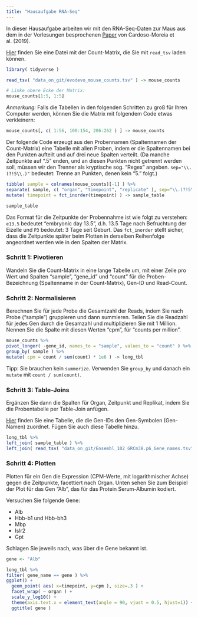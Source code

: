 ```yaml
---
title: "Hausaufgabe RNA-Seq"
---
```


In dieser Hausaufgabe arbeiten wir mit den RNA-Seq-Daten zur Maus aus dem in der Vorlesungen besprochenen [Paper](https://doi.org/10.1038/s41586-019-1338-5) von Cardoso-Moreia et al. (2019).

[Hier](data_on_git/evodevo_mouse_counts.tsv) finden Sie eine Datei mit der Count-Matrix, die Sie mit `read_tsv` laden können.

```r
library( tidyverse ) 

read_tsv( "data_on_git/evodevo_mouse_counts.tsv" ) -> mouse_counts

# Linke obere Ecke der Matrix:
mouse_counts[1:5, 1:5]
```

*Anmerkung:* Falls die Tabellen in den folgenden Schritten zu groß für Ihren Computer werden, können Sie die Matrix mit folgendem Code etwas verkleinern:

```r
mouse_counts[, c( 1:56, 100:154, 206:262 ) ] -> mouse_counts 
```

Der folgende Code erzeugt aus den Probennamen (Spaltennamen der Count-Matrix) eine Tabelle mit allen 
Proben, indem er die Spaltennamen bei den Punkten aufteilt und auf drei neue Spalten verteilt. 
(Da manche Zeitpunkte auf ".5" enden, und an diesen Punkten nicht getrennt werden soll,
müssen wir den Trenner als kryptische sog. "Regex" angeben. `sep="\\.(?!5\\.)"` bedeutet: Trenne an Punkten,
denen kein "5." folgt.)

```r
tibble( sample = colnames(mouse_counts)[-1] ) %>%
separate( sample, c( "organ", "timepoint", "replicate" ), sep="\\.(?!5\\.)", remove=FALSE ) %>%
mutate( timepoint = fct_inorder(timepoint) ) -> sample_table

sample_table
```

Das Format für die Zeitpunkte der Probennahme ist wie folgt zu verstehen: `e13.5` bedeutet "embryonic day 13.5", d.h. 13.5 Tage nach Befruchtung der Eizelle und `P3` bedeutet: 3 Tage seit Geburt. Das `fct_inorder` stellt sicher, dass die Zeitpunkte später beim Plotten in derselben Reihenfolge angeordnet werden wie in den Spalten der Matrix.

### Schritt 1: Pivotieren 

Wandeln Sie die Count-Matrix in eine lange Tabelle um, mit einer Zeile pro Wert und Spalten "sample", "gene_id" und "count" für die Proben-Bezeichnung (Spaltenname in der Count-Matrix), Gen-ID und Read-Count.

### Schritt 2: Normalisieren

Berechnen Sie für jede Probe die Gesamtzahl der Reads, indem Sie nach Probe ("sample") gruppieren und dann summieren.
Teilen Sie die Readzahl für jedes Gen durch die Gesamzahl und multiplizieren Sie mit 1 Million. Nennen Sie die
Spalte mit diesen Werten "cpm", für "counts per million".

```r
mouse_counts %>%
pivot_longer( -gene_id, names_to = "sample", values_to = "count" ) %>%
group_by( sample ) %>% 
mutate( cpm = count / sum(count) * 1e6 ) -> long_tbl
```

Tipp: Sie brauchen kein `summerize`. Verwenden Sie `group_by` und danach ein `mutate` mit `count / sum(count)`.

### Schritt 3: Table-Joins

Ergänzen Sie dann die Spalten für Organ, Zeitpunkt und Replikat, indem Sie die Probentabelle per Table-Join anfügen.

[Hier](data_on_git/Ensembl_102_GRCm38.p6_Gene_names.tsv) finden Sie eine Tabelle, die die Gen-IDs den Gen-Symbolen (Gen-Namen) zuordnet. Fügen Sie auch diese Tabelle hinzu.

```r
long_tbl %>%
left_join( sample_table ) %>%
left_join( read_tsv( "data_on_git/Ensembl_102_GRCm38.p6_Gene_names.tsv" ), by="gene_id" ) -> long_tbl
```

### Schritt 4: Plotten

Plotten für ein Gen die Expression (CPM-Werte, mit logarithmischer Achse) gegen die Zeitpunkte, 
facettiert nach Organ. Unten sehen Sie zum Beispiel der Plot für das Gen "Alb", das für das Protein Serum-Albumin
kodiert.

Versuchen Sie folgende Gene: 

- Alb
- Hbb-b1 und Hbb-bh3
- Mbp 
- Islr2
- Gpt

Schlagen Sie jeweils nach, was über die Gene bekannt ist.

```r
gene <- "Alb"

long_tbl %>%
filter( gene_name == gene ) %>%
ggplot() +
  geom_point( aes( x=timepoint, y=cpm ), size=.3 ) +
  facet_wrap( ~ organ ) +
  scale_y_log10() +
  theme(axis.text.x = element_text(angle = 90, vjust = 0.5, hjust=1)) +
  ggtitle( gene )
```
